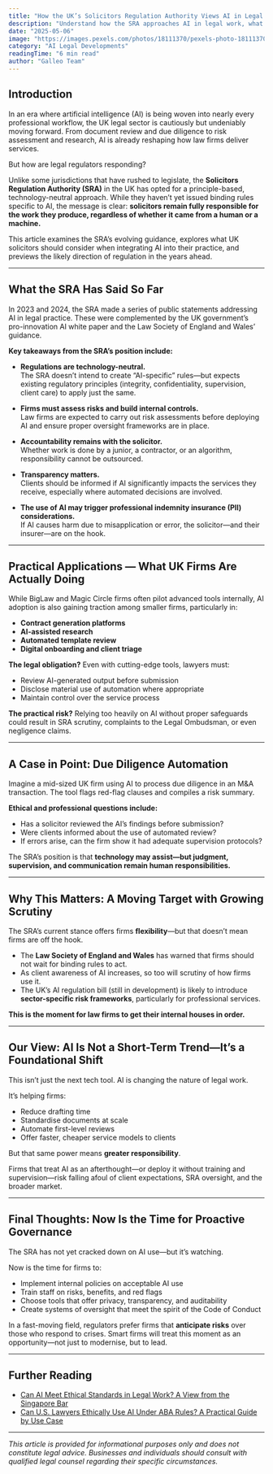```yaml
---
title: "How the UK’s Solicitors Regulation Authority Views AI in Legal Practice"
description: "Understand how the SRA approaches AI in legal work, what guidance currently exists, and what UK solicitors must consider as AI adoption grows."
date: "2025-05-06"
image: "https://images.pexels.com/photos/18111370/pexels-photo-18111370/free-photo-of-sculpture-on-top-of-central-criminal-court.jpeg?auto=compress&cs=tinysrgb&w=1260&h=750&dpr=1"
category: "AI Legal Developments"
readingTime: "6 min read"
author: "Galleo Team"
---
```


## Introduction

In an era where artificial intelligence (AI) is being woven into nearly every professional workflow, the UK legal sector is cautiously but undeniably moving forward. From document review and due diligence to risk assessment and research, AI is already reshaping how law firms deliver services.

But how are legal regulators responding?

Unlike some jurisdictions that have rushed to legislate, the **Solicitors Regulation Authority (SRA)** in the UK has opted for a principle-based, technology-neutral approach. While they haven’t yet issued binding rules specific to AI, the message is clear: **solicitors remain fully responsible for the work they produce, regardless of whether it came from a human or a machine.**

This article examines the SRA’s evolving guidance, explores what UK solicitors should consider when integrating AI into their practice, and previews the likely direction of regulation in the years ahead.

---

## What the SRA Has Said So Far

In 2023 and 2024, the SRA made a series of public statements addressing AI in legal practice. These were complemented by the UK government’s pro-innovation AI white paper and the Law Society of England and Wales’ guidance.

**Key takeaways from the SRA’s position include:**

- **Regulations are technology-neutral.**  
  The SRA doesn’t intend to create “AI-specific” rules—but expects existing regulatory principles (integrity, confidentiality, supervision, client care) to apply just the same.

- **Firms must assess risks and build internal controls.**  
  Law firms are expected to carry out risk assessments before deploying AI and ensure proper oversight frameworks are in place.

- **Accountability remains with the solicitor.**  
  Whether work is done by a junior, a contractor, or an algorithm, responsibility cannot be outsourced.

- **Transparency matters.**  
  Clients should be informed if AI significantly impacts the services they receive, especially where automated decisions are involved.

- **The use of AI may trigger professional indemnity insurance (PII) considerations.**  
  If AI causes harm due to misapplication or error, the solicitor—and their insurer—are on the hook.

---

## Practical Applications — What UK Firms Are Actually Doing

While BigLaw and Magic Circle firms often pilot advanced tools internally, AI adoption is also gaining traction among smaller firms, particularly in:

- **Contract generation platforms**
- **AI-assisted research**
- **Automated template review**
- **Digital onboarding and client triage**

**The legal obligation?** Even with cutting-edge tools, lawyers must:
- Review AI-generated output before submission
- Disclose material use of automation where appropriate
- Maintain control over the service process

**The practical risk?** Relying too heavily on AI without proper safeguards could result in SRA scrutiny, complaints to the Legal Ombudsman, or even negligence claims.

---

## A Case in Point: Due Diligence Automation

Imagine a mid-sized UK firm using AI to process due diligence in an M&A transaction. The tool flags red-flag clauses and compiles a risk summary.

**Ethical and professional questions include:**
- Has a solicitor reviewed the AI’s findings before submission?
- Were clients informed about the use of automated review?
- If errors arise, can the firm show it had adequate supervision protocols?

The SRA’s position is that **technology may assist—but judgment, supervision, and communication remain human responsibilities.**

---

## Why This Matters: A Moving Target with Growing Scrutiny

The SRA’s current stance offers firms **flexibility**—but that doesn’t mean firms are off the hook.

- The **Law Society of England and Wales** has warned that firms should not wait for binding rules to act.
- As client awareness of AI increases, so too will scrutiny of how firms use it.
- The UK’s AI regulation bill (still in development) is likely to introduce **sector-specific risk frameworks**, particularly for professional services.

**This is the moment for law firms to get their internal houses in order.**

---

## Our View: AI Is Not a Short-Term Trend—It’s a Foundational Shift

This isn’t just the next tech tool. AI is changing the nature of legal work.

It’s helping firms:
- Reduce drafting time  
- Standardise documents at scale  
- Automate first-level reviews  
- Offer faster, cheaper service models to clients

But that same power means **greater responsibility**.

Firms that treat AI as an afterthought—or deploy it without training and supervision—risk falling afoul of client expectations, SRA oversight, and the broader market.

---

## Final Thoughts: Now Is the Time for Proactive Governance

The SRA has not yet cracked down on AI use—but it’s watching.

Now is the time for firms to:
- Implement internal policies on acceptable AI use
- Train staff on risks, benefits, and red flags
- Choose tools that offer privacy, transparency, and auditability
- Create systems of oversight that meet the spirit of the Code of Conduct

In a fast-moving field, regulators prefer firms that **anticipate risks** over those who respond to crises. Smart firms will treat this moment as an opportunity—not just to modernise, but to lead.

---

## Further Reading

- [Can AI Meet Ethical Standards in Legal Work? A View from the Singapore Bar](#)
- [Can U.S. Lawyers Ethically Use AI Under ABA Rules? A Practical Guide by Use Case](#)

---

*This article is provided for informational purposes only and does not constitute legal advice. Businesses and individuals should consult with qualified legal counsel regarding their specific circumstances.*
